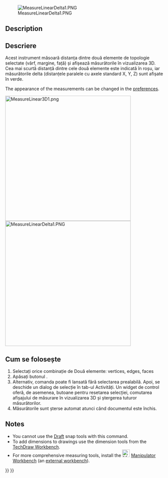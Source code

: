 <languages/>

<div class="mw-translate-fuzzy">
[[File:MeasureLinearDelta1.PNG|left]]
</div>

{{VeryImportantMessage|This command is obsolete, it is not available in {{VersionPlus|1.0}}.<br>Use [[Image:Std_Measure.svg|24px]] [[Std_Measure|Std Measure]] instead.}}

<div class="mw-translate-fuzzy">
{{GuiCommand/ro
|Name=Part Measure Linear
|Name/ro=Part Measure Linear
|MenuLocation=Measure → Measure Linear‏‎
|Workbenches=[[Part_Workbench/ro|Part]]
}}
</div>

==Description==

<div class="mw-translate-fuzzy">
==Descriere==
Acest instrument măsoară distanța dintre două elemente de topologie selectate (vârf, margine, față) și afișează măsurătorile în vizualizarea 3D. Cea mai scurtă distanță dintre cele două elemente este indicată în roșu, iar măsurătorile delta (distanțele paralele cu axele standard X, Y, Z) sunt afișate în verde.
</div>

The appearance of the measurements can be changed in the [[PartDesign_Preferences#Measure|preferences]].

[[File:MeasureLinear3D1.png|400px]]
[[File:MeasureLinearDelta1.PNG|400px]]

<span id="Usage"></span>
== Cum se folosește ==

<div class="mw-translate-fuzzy">
# Selectați orice combinație de Două elemente: vertices, edges, faces
# Apăsați butonul {{KEY|[[File:Part Measure Linear.png|24px]] '''Measure Linear'''}} .
# Alternativ, comanda poate fi lansată fără selectarea prealabilă. Apoi, se deschide un dialog de selecție în tab-ul Activități. Un widget de control oferă, de asemenea, butoane pentru resetarea selecției, comutarea afișajului de măsurare în vizualizarea 3D și ștergerea tuturor măsurătorilor.
# Măsurătorile sunt șterse automat atunci când documentul este închis.
</div>

==Notes==

* You cannot use the [[Draft_Workbench|Draft]] snap tools with this command.
* To add dimensions to drawings use the dimension tools from the [[TechDraw_Workbench|TechDraw Workbench]].
* For more comprehensive measuring tools, install the [[Image:Manipulator_workbench_icon.svg|24px|link=Manipulator_Workbench]] [[Manipulator_Workbench|Manipulator Workbench]] (an [[External_workbenches|external workbench]]).


{{Docnav
|
|
|[[Part_Workbench|Part]]
|IconL=
|IconR=
|IconC=Workbench_Part.svg
}}

{{Part Tools navi{{#translation:}}}}
{{Userdocnavi{{#translation:}}}}